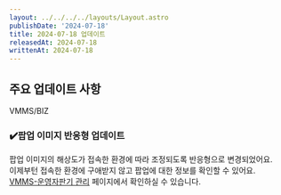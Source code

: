 ```yaml
---
layout: ../../../../layouts/Layout.astro
publishDate: '2024-07-18'
title: 2024-07-18 업데이트
releasedAt: 2024-07-18
writtenAt: 2024-07-18
---
```



## 주요 업데이트 사항

<Badge>VMMS/BIZ</Badge>

### ✔️팝업 이미지 반응형 업데이트
팝업 이미지의 해상도가 접속한 환경에 따라 조정되도록 반응형으로 변경되었어요.<br/>
이제부턴 접속한 환경에 구애받지 않고 팝업에 대한 정보를 확인할 수 있어요. <br/>
[VMMS-운영자판기 관리](https://vmms.ubcn.co.kr/service/ServiceOVM) 페이지에서 확인하실 수 있습니다.
